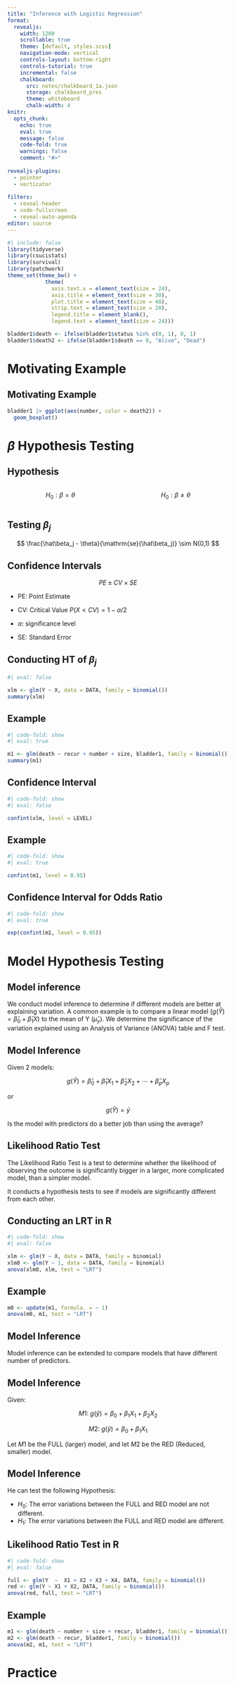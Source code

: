 ```yaml
---
title: "Inference with Logistic Regression"
format:
  revealjs:
    width: 1200
    scrollable: true
    theme: [default, styles.scss]
    navigation-mode: vertical
    controls-layout: bottom-right
    controls-tutorial: true
    incremental: false 
    chalkboard:
      src: notes/chalkboard_1a.json
      storage: chalkboard_pres
      theme: whiteboard
      chalk-width: 4
knitr:
  opts_chunk: 
    echo: true
    eval: true
    message: false
    code-fold: true
    warnings: false
    comment: "#>" 
    
revealjs-plugins:
  - pointer
  - verticator
  
filters: 
  - reveal-header
  - code-fullscreen
  - reveal-auto-agenda
editor: source
---
```


```r
#| include: false
library(tidyverse)
library(csucistats)
library(survival)
library(patchwork)
theme_set(theme_bw() + 
            theme(
              axis.text.x = element_text(size = 24),
              axis.title = element_text(size = 30),
              plot.title = element_text(size = 48),
              strip.text = element_text(size = 20),
              legend.title = element_blank(),
              legend.text = element_text(size = 24)))

bladder1$death <- ifelse(bladder1$status %in% c(0, 1), 0, 1)
bladder1$death2 <- ifelse(bladder1$death == 0, "Alive", "Dead")

```

# Motivating Example

## Motivating Example


```r
bladder1 |> ggplot(aes(number, color = death2)) +
  geom_boxplot()
```


# $\beta$ Hypothesis Testing

## Hypothesis

::: columns
::: {.column width="50%"}
$$H_0: \beta = \theta$$
:::

::: {.column width="50%"}
$$H_0: \beta \ne \theta$$
:::
:::

## Testing $\beta_j$


$$
\frac{\hat\beta_j - \theta}{\mathrm{se}(\hat\beta_j)} \sim N(0,1)
$$

## Confidence Intervals

$$
PE \pm CV \times SE
$$

-   PE: Point Estimate

-   CV: Critical Value $P(X<CV) = 1-\alpha/2$

-   $\alpha$: significance level

-   SE: Standard Error


## Conducting HT of $\beta_j$

```r
#| eval: false

xlm <- glm(Y ~ X, data = DATA, family = binomial())
summary(xlm)
```

## Example

```r
#| code-fold: show
#| eval: true

m1 <- glm(death ~ recur + number + size, bladder1, family = binomial())
summary(m1)

```

## Confidence Interval

```r
#| code-fold: show
#| eval: false

confint(xlm, level = LEVEL)

```


## Example 

```r
#| code-fold: show
#| eval: true

confint(m1, level = 0.95)

```
## Confidence Interval for Odds Ratio

```r
#| code-fold: show
#| eval: true

exp(confint(m1, level = 0.95))

```


# Model Hypothesis Testing

## Model inference

We conduct model inference to determine if different models are better at explaining variation. A common example is to compare a linear model ($g(\hat Y)=\hat\beta_0 + \hat\beta_1 X$) to the mean of Y ($\hat \mu_y$). We determine the significance of the variation explained using an Analysis of Variance (ANOVA) table and F test.

## Model Inference

Given 2 models:

$$
g(\hat Y) = \hat\beta_0 + \hat\beta_1 X_1 + \hat\beta_2 X_2 + \cdots + \hat\beta_p X_p
$$

or

$$
g(\hat Y) = \bar y
$$

::: fragment
Is the model with predictors do a better job than using the average?
:::

## Likelihood Ratio Test

The Likelihood Ratio Test is a test to determine whether the likelihood of observing the outcome is significantly bigger in a larger, more complicated model, than a simpler model. 


It conducts a hypothesis tests to see if models are significantly different from each other.

## Conducting an LRT in R

```r
#| code-fold: show
#| eval: false

xlm <- glm(Y ~ X, data = DATA, family = binomial)
xlm0 <- glm(Y ~ 1, data = DATA, family = binomial)
anova(xlm0, xlm, test = "LRT")

```

## Example

```r
m0 <- update(m1, formula. = ~ 1)
anova(m0, m1, test = "LRT")
```

## Model Inference

Model inference can be extended to compare models that have different number of predictors.

## Model Inference

Given:

$$
M1:\ g(\hat y) = \beta_0 + \beta_1 X_1 + \beta_2 X_2 
$$

$$
M2:\ g(\hat y) = \beta_0 + \beta_1 X_1  
$$

Let $M1$ be the FULL (larger) model, and let $M2$ be the RED (Reduced, smaller) model.

## Model Inference

He can test the following Hypothesis:

-   $H_0$: The error variations between the FULL and RED model are not different.
-   $H_1$: The error variations between the FULL and RED model are different.


## Likelihood Ratio Test in R

```r
#| code-fold: show
#| eval: false

full <- glm(Y  ~  X1 + X2 + X3 + X4, DATA, family = binomial())
red <- glm(Y ~ X1 + X2, DATA, family = binomial())
anova(red, full, test = "LRT")
```

## Example

```r
m1 <- glm(death ~ number + size + recur, bladder1, family = binomial())
m2 <- glm(death ~ recur, bladder1, family = binomial())
anova(m2, m1, test = "LRT")
```


# Practice

## 